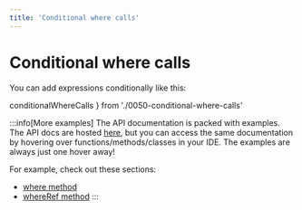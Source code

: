 ```yaml
---
title: 'Conditional where calls'
---
```


# Conditional where calls

You can add expressions conditionally like this:


  conditionalWhereCalls
} from './0050-conditional-where-calls'

<div style={{ marginBottom: '1em' }}>
  <Playground code={conditionalWhereCalls} />
</div>

:::info[More examples]
The API documentation is packed with examples. The API docs are hosted [here](https://kysely-org.github.io/kysely-apidoc/),
but you can access the same documentation by hovering over functions/methods/classes in your IDE. The examples are always
just one hover away!

For example, check out these sections:
 - [where method](https://kysely-org.github.io/kysely-apidoc/interfaces/SelectQueryBuilder.html#where)
 - [whereRef method](https://kysely-org.github.io/kysely-apidoc/interfaces/SelectQueryBuilder.html#whereRef)
:::
